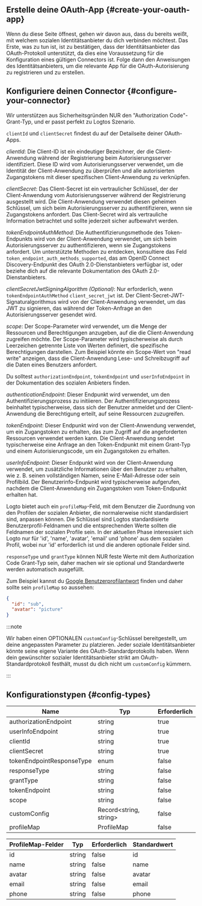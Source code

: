 ## Erstelle deine OAuth-App \{#create-your-oauth-app}

Wenn du diese Seite öffnest, gehen wir davon aus, dass du bereits weißt, mit welchem sozialen Identitätsanbieter du dich verbinden möchtest. Das Erste, was zu tun ist, ist zu bestätigen, dass der Identitätsanbieter das OAuth-Protokoll unterstützt, da dies eine Voraussetzung für die Konfiguration eines gültigen Connectors ist. Folge dann den Anweisungen des Identitätsanbieters, um die relevante App für die OAuth-Autorisierung zu registrieren und zu erstellen.

## Konfiguriere deinen Connector \{#configure-your-connector}

Wir unterstützen aus Sicherheitsgründen NUR den "Authorization Code"-Grant-Typ, und er passt perfekt zu Logtos Szenario.

`clientId` und `clientSecret` findest du auf der Detailseite deiner OAuth-Apps.

_clientId_: Die Client-ID ist ein eindeutiger Bezeichner, der die Client-Anwendung während der Registrierung beim Autorisierungsserver identifiziert. Diese ID wird vom Autorisierungsserver verwendet, um die Identität der Client-Anwendung zu überprüfen und alle autorisierten Zugangstokens mit dieser spezifischen Client-Anwendung zu verknüpfen.

_clientSecret_: Das Client-Secret ist ein vertraulicher Schlüssel, der der Client-Anwendung vom Autorisierungsserver während der Registrierung ausgestellt wird. Die Client-Anwendung verwendet diesen geheimen Schlüssel, um sich beim Autorisierungsserver zu authentifizieren, wenn sie Zugangstokens anfordert. Das Client-Secret wird als vertrauliche Information betrachtet und sollte jederzeit sicher aufbewahrt werden.

_tokenEndpointAuthMethod_: Die Authentifizierungsmethode des Token-Endpunkts wird von der Client-Anwendung verwendet, um sich beim Autorisierungsserver zu authentifizieren, wenn sie Zugangstokens anfordert. Um unterstützte Methoden zu entdecken, konsultiere das Feld `token_endpoint_auth_methods_supported`, das am OpenID Connect Discovery-Endpunkt des OAuth 2.0-Dienstanbieters verfügbar ist, oder beziehe dich auf die relevante Dokumentation des OAuth 2.0-Dienstanbieters.

_clientSecretJwtSigningAlgorithm (Optional)_: Nur erforderlich, wenn `tokenEndpointAuthMethod` `client_secret_jwt` ist. Der Client-Secret-JWT-Signaturalgorithmus wird von der Client-Anwendung verwendet, um das JWT zu signieren, das während der Token-Anfrage an den Autorisierungsserver gesendet wird.

_scope_: Der Scope-Parameter wird verwendet, um die Menge der Ressourcen und Berechtigungen anzugeben, auf die die Client-Anwendung zugreifen möchte. Der Scope-Parameter wird typischerweise als durch Leerzeichen getrennte Liste von Werten definiert, die spezifische Berechtigungen darstellen. Zum Beispiel könnte ein Scope-Wert von "read write" anzeigen, dass die Client-Anwendung Lese- und Schreibzugriff auf die Daten eines Benutzers anfordert.

Du solltest `authorizationEndpoint`, `tokenEndpoint` und `userInfoEndpoint` in der Dokumentation des sozialen Anbieters finden.

_authenticationEndpoint_: Dieser Endpunkt wird verwendet, um den Authentifizierungsprozess zu initiieren. Der Authentifizierungsprozess beinhaltet typischerweise, dass sich der Benutzer anmeldet und der Client-Anwendung die Berechtigung erteilt, auf seine Ressourcen zuzugreifen.

_tokenEndpoint_: Dieser Endpunkt wird von der Client-Anwendung verwendet, um ein Zugangstoken zu erhalten, das zum Zugriff auf die angeforderten Ressourcen verwendet werden kann. Die Client-Anwendung sendet typischerweise eine Anfrage an den Token-Endpunkt mit einem Grant-Typ und einem Autorisierungscode, um ein Zugangstoken zu erhalten.

_userInfoEndpoint_: Dieser Endpunkt wird von der Client-Anwendung verwendet, um zusätzliche Informationen über den Benutzer zu erhalten, wie z. B. seinen vollständigen Namen, seine E-Mail-Adresse oder sein Profilbild. Der Benutzerinfo-Endpunkt wird typischerweise aufgerufen, nachdem die Client-Anwendung ein Zugangstoken vom Token-Endpunkt erhalten hat.

Logto bietet auch ein `profileMap`-Feld, mit dem Benutzer die Zuordnung von den Profilen der sozialen Anbieter, die normalerweise nicht standardisiert sind, anpassen können. Die Schlüssel sind Logtos standardisierte Benutzerprofil-Feldnamen und die entsprechenden Werte sollten die Feldnamen der sozialen Profile sein. In der aktuellen Phase interessiert sich Logto nur für 'id', 'name', 'avatar', 'email' und 'phone' aus dem sozialen Profil, wobei nur 'id' erforderlich ist und die anderen optionale Felder sind.

`responseType` und `grantType` können NUR feste Werte mit dem Authorization Code Grant-Typ sein, daher machen wir sie optional und Standardwerte werden automatisch ausgefüllt.

Zum Beispiel kannst du [Google Benutzerprofilantwort](https://developers.google.com/identity/openid-connect/openid-connect#an-id-tokens-payload) finden und daher sollte sein `profileMap` so aussehen:

```json
{
  "id": "sub",
  "avatar": "picture"
}
```

:::note

Wir haben einen OPTIONALEN `customConfig`-Schlüssel bereitgestellt, um deine angepassten Parameter zu platzieren.
Jeder soziale Identitätsanbieter könnte seine eigene Variante des OAuth-Standardprotokolls haben. Wenn dein gewünschter sozialer Identitätsanbieter strikt am OAuth-Standardprotokoll festhält, musst du dich nicht um `customConfig` kümmern.

:::

## Konfigurationstypen \{#config-types}

| Name                      | Typ                     | Erforderlich |
| ------------------------- | ----------------------- | ------------ |
| authorizationEndpoint     | string                  | true         |
| userInfoEndpoint          | string                  | true         |
| clientId                  | string                  | true         |
| clientSecret              | string                  | true         |
| tokenEndpointResponseType | enum                    | false        |
| responseType              | string                  | false        |
| grantType                 | string                  | false        |
| tokenEndpoint             | string                  | false        |
| scope                     | string                  | false        |
| customConfig              | Record\<string, string> | false        |
| profileMap                | ProfileMap              | false        |

| ProfileMap-Felder | Typ    | Erforderlich | Standardwert |
| ----------------- | ------ | ------------ | ------------ |
| id                | string | false        | id           |
| name              | string | false        | name         |
| avatar            | string | false        | avatar       |
| email             | string | false        | email        |
| phone             | string | false        | phone        |
